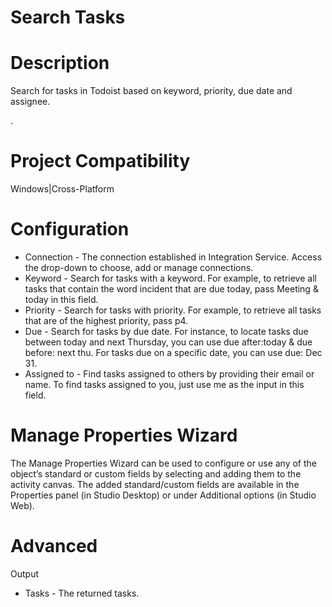 ﻿# Search Tasks

# Description

Search for tasks in Todoist based on keyword, priority, due
                date and assignee.

.

# Project Compatibility

Windows|Cross-Platform

# Configuration

* Connection - The connection established in Integration Service. Access the drop-down to choose, add or manage connections.
* Keyword - Search for tasks with a keyword. For example, to retrieve all tasks that contain the word incident that are due today, pass Meeting & today in this field.
* Priority - Search for tasks with priority. For example, to retrieve all tasks that are of the highest priority, pass p4.
* Due - Search for tasks by due date. For instance, to locate tasks due between today and next Thursday, you can use due after:today & due before: next thu. For tasks due on a specific date, you can use due: Dec 31.
* Assigned to - Find tasks assigned to others by providing their email or name. To find tasks assigned to you, just use me as the input in this field.

# Manage Properties Wizard

The Manage Properties Wizard can be used to configure or use any of the object’s
                standard or custom fields by selecting and adding them to the activity canvas. The
                added standard/custom fields are available in the Properties panel (in Studio
                Desktop) or under Additional options (in Studio Web).



# Advanced

Output

* Tasks - The returned tasks.
